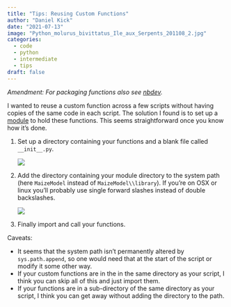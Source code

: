 ```yaml
---
title: "Tips: Reusing Custom Functions"
author: "Daniel Kick"
date: "2021-07-13"
image: "Python_molurus_bivittatus_Ile_aux_Serpents_201108_2.jpg"
categories: 
  - code
  - python
  - intermediate
  - tips
draft: false
---
```


_Amendment: For packaging functions also see [nbdev](https://nbdev.fast.ai/)._

I wanted to reuse a custom function across a few scripts without having copies of the same code in each script. The solution I found is to set up a [module](https://docs.python.org/3/tutorial/modules.html#packages "https://docs.python.org/3/tutorial/modules.html#packages") to hold these functions. This seems straightforward once you know how it's done.

1.  Set up a directory containing your functions and a blank file called `__init__.py`.

    ![]()![](Picture1.jpg)

2.  Add the directory containing your module directory to the system path (here `MaizeModel` instead of `MaizeModel\\library`). If you're on OSX or linux you'll probably use single forward slashes instead of double backslashes.

    ![](Picture2.jpg)

3.  Finally import and call your functions.

Caveats:

-   It seems that the system path isn't permanently altered by `sys.path.append`, so one would need that at the start of the script or modify it some other way.
-   If your custom functions are in the in the same directory as your script, I think you can skip all of this and just import them.
-   If your functions are in a sub-directory of the same directory as your script, I think you can get away without adding the directory to the path.


